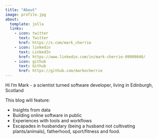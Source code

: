 ```yaml
---
title: "About"
image: profile.jpg
about:
  template: jolla
  links:
    - icon: twitter
      text: Twitter
      href: https://x.com/mark_cherrie
    - icon: linkedin
      text: LinkedIn
      href: https://www.linkedin.com/in/mark-cherrie-09009040/
    - icon: github
      text: Github
      href: https://github.com/markocherrie
---
```


Hi I'm Mark - a scientist turned software developer, living in Edinburgh, Scotland

This blog will feature:

- Insights from data
- Building online software in public
- Experiences with tools and workflows 
- Escapades in husbandary (being a husband not cultivating plants/animals), fatherhood, sport/fitness and food. 
